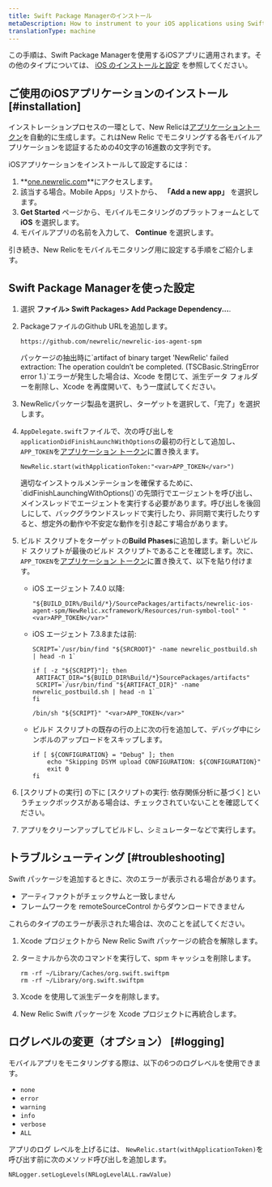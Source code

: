 ```yaml
---
title: Swift Package Managerのインストール
metaDescription: How to instrument to your iOS applications using Swift Package Manager.
translationType: machine
---
```


この手順は、Swift Package Managerを使用するiOSアプリに適用されます。その他のタイプについては、 [iOS のインストールと設定](/docs/mobile-monitoring-installation/ios-installation-and-configuration) を参照してください。

## ご使用のiOSアプリケーションのインストール [#installation]

インストレーションプロセスの一環として、New Relicは[アプリケーショントークン](/docs/mobile-apps/viewing-your-application-token)を自動的に生成します。これはNew Relic でモニタリングする各モバイルアプリケーションを認証するための40文字の16進数の文字列です。

iOSアプリケーションをインストールして設定するには：

1. **[one.newrelic.com](https://one.newrelic.com/all-capabilities)**にアクセスします。
2. 該当する場合。Mobile Apps」リストから、 **「Add a new app」** を選択します。
3. **Get Started** ページから、モバイルモニタリングのプラットフォームとして **iOS** を選択します。
4. モバイルアプリの名前を入力して、 **Continue** を選択します。

引き続き、New Relicをモバイルモニタリング用に設定する手順をご紹介します。

## Swift Package Managerを使った設定

1. 選択 **ファイル> Swift Packages> Add Package Dependency...**.

2. PackageファイルのGithub URLを追加します。

   ```
   https://github.com/newrelic/newrelic-ios-agent-spm
   ```

   <Callout variant="tip">
     パッケージの抽出時に`artifact of binary target 'NewRelic' failed extraction: The operation couldn’t be completed. (TSCBasic.StringError error 1.)`エラーが発生した場合は、Xcode を閉じて、派生データ フォルダーを削除し、Xcode を再度開いて、もう一度試してください。
   </Callout>

3. NewRelicパッケージ製品を選択し、ターゲットを選択して、「完了」を選択します。

4. `AppDelegate.swift`ファイルで、次の呼び出しを`applicationDidFinishLaunchWithOptions`の最初の行として追加し、 `APP_TOKEN`を[アプリケーション トークン](/docs/mobile-apps/viewing-your-application-token)に置き換えます。

   ```
   NewRelic.start(withApplicationToken:"<var>APP_TOKEN</var>")
   ```

   <Callout variant="important">
     適切なインストゥルメンテーションを確保するために、`didFinishLaunchingWithOptions()`の先頭行でエージェントを呼び出し、メインスレッドでエージェントを実行する必要があります。呼び出しを後回しにして、バックグラウンドスレッドで実行したり、非同期で実行したりすると、想定外の動作や不安定な動作を引き起こす場合があります。
   </Callout>

5. ビルド スクリプトをターゲットの**Build Phases**に追加します。新しいビルド スクリプトが最後のビルド スクリプトであることを確認します。次に、 `APP_TOKEN`を[アプリケーション トークン](/docs/mobile-apps/viewing-your-application-token)に置き換えて、以下を貼り付けます。

   * iOS エージェント 7.4.0 以降:

     ```
     "${BUILD_DIR%/Build/*}/SourcePackages/artifacts/newrelic-ios-agent-spm/NewRelic.xcframework/Resources/run-symbol-tool" "<var>APP_TOKEN</var>"
     ```

   * iOS エージェント 7.3.8または前:

     ```
     SCRIPT=`/usr/bin/find "${SRCROOT}" -name newrelic_postbuild.sh | head -n 1`

     if [ -z "${SCRIPT}"]; then
      ARTIFACT_DIR="${BUILD_DIR%Build/*}SourcePackages/artifacts"
      SCRIPT=`/usr/bin/find "${ARTIFACT_DIR}" -name newrelic_postbuild.sh | head -n 1`
     fi

     /bin/sh "${SCRIPT}" "<var>APP_TOKEN</var>"
     ```

   * ビルド スクリプトの既存の行の上に次の行を追加して、デバッグ中にシンボルのアップロードをスキップします。

     ```
     if [ ${CONFIGURATION} = "Debug" ]; then
         echo "Skipping DSYM upload CONFIGURATION: ${CONFIGURATION}"
         exit 0
     fi
     ```

6. \[スクリプトの実行] の下に \[スクリプトの実行: 依存関係分析に基づく] というチェックボックスがある場合は、チェックされていないことを確認してください。

7. アプリをクリーンアップしてビルドし、シミュレーターなどで実行します。

<InstallFeedback/>

## トラブルシューティング [#troubleshooting]

Swift パッケージを追加するときに、次のエラーが表示される場合があります。

* アーティファクトがチェックサムと一致しません
* フレームワークを remoteSourceControl からダウンロードできません

これらのタイプのエラーが表示された場合は、次のことを試してください。

1. Xcode プロジェクトから New Relic Swift パッケージの統合を解除します。

2. ターミナルから次のコマンドを実行して、spm キャッシュを削除します。

   ```
   rm -rf ~/Library/Caches/org.swift.swiftpm
   rm -rf ~/Library/org.swift.swiftpm
   ```

3. Xcode を使用して派生データを削除します。

4. New Relic Swift パッケージを Xcode プロジェクトに再統合します。

## ログレベルの変更（オプション） [#logging]

モバイルアプリをモニタリングする際は、以下の6つのログレベルを使用できます。

* `none`
* `error`
* `warning`
* `info`
* `verbose`
* `ALL`

アプリのログ レベルを上げるには、 `NewRelic.start(withApplicationToken)`を呼び出す前に次のメソッド呼び出しを追加します。

```
NRLogger.setLogLevels(NRLogLevelALL.rawValue)
```